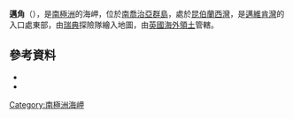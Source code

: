 {{coord|54|14|S|36|30|W|source:GNIS|display=title}}

'''邁角'''（{{lang-en|Mai Point}}），是[[南極洲|南極洲]]的海岬，位於[[南喬治亞群島|南喬治亞群島]]，處於[[昆伯蘭西灣|昆伯蘭西灣]]，是[[邁維肯灣|邁維肯灣]]的入口處東部，由[[瑞典|瑞典]]探險隊繪入地圖，由[[英國海外領土|英國海外領土]]管轄。

==參考資料==
*{{cite gnis | type = antarid | id = 9306| name = Mai Point | accessdate = 2013-07-28}}
*{{usgs-gazetteer|id=9306}}

{{Antarctica-geo-stub}}
[[Category:南極洲海岬|Category:南極洲海岬]]